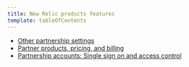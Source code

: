 ```yaml
---
title: New Relic products features
template: tableOfContents
---
```


* [Other partnership settings](/docs/new-relic-partnerships/partner-integration-guide/new-relic-products-features/other-partnership-settings)
* [Partner products, pricing, and billing](/docs/new-relic-partnerships/partner-integration-guide/new-relic-products-features/partner-products-pricing-billing)
* [Partnership accounts: Single sign on and access control](/docs/new-relic-partnerships/partner-integration-guide/new-relic-products-features/single-sign-access-control)
